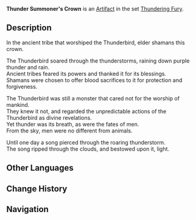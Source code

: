 {{Artifact Infobox
|image = Item Thunder Summoner's Crown.png
|set   = Thundering Fury
|piece = Circlet of Logos
}}
{{Description|A crown once worn by an ancient shaman who worshiped the Thunderbird. The capricious beast remained unmoved by the shaman's devotion.}}
'''Thunder Summoner's Crown''' is an [[Artifact]] in the set [[Thundering Fury]].

==Description==
In the ancient tribe that worshiped the Thunderbird, elder shamans {{sic|worn}} this crown.

The Thunderbird soared through the thunderstorms, raining down purple thunder and rain.<br />Ancient tribes feared its powers and thanked it for its blessings.<br />Shamans were chosen to offer blood sacrifices to it for protection and forgiveness.

The Thunderbird was still a monster that cared not for the worship of mankind.<br />They knew it not, and regarded the unpredictable actions of the Thunderbird as divine revelations.<br />Yet thunder was its breath, as were the fates of men.<br />From the sky, men were no different from animals.

Until one day a song pierced through the roaring thunderstorm.<br />The song ripped through the clouds, and bestowed upon it, light.

==Other Languages==
{{Other Languages
|en      = Thunder Summoner's Crown
|zhs     = 唤雷的头冠
|zhs_rm  = Huàn Léi de Tóu Guān
|zht     = 喚雷的頭冠
|zht_rm  = Huàn Léi de Tóu Guān
|zh_tl   = Thunder-Summoning Crown
|ja      = 雷を呼ぶ冠
|ja_rm   = Kaminari wo Yobu Kanmuri
|ja_tl   = Crown Which Calls for Thunder
|ko      = 번개를 부르는 모자
|ko_rm   = 
|ko_tl   = 
|es      = Corona del Invocador de Truenos
|es_tl   = 
|fr      = Diadème de l'Invocateur de tonnerre
|fr_tl   = Diadem of the Invoker of Thunder
|ru      = Корона призывателя грома
|ru_tl   = 
|th      = Thunder Summoner's Crown
|vi      = Vương Miện Gọi Sét
|vi_tl   = 
|de      = Donnerkrone
|de_tl   = Thunder Crown
|id      = Thunder Summoner's Crown
|pt      = Coroa do Invocador do Trovão
|pt_tl   = 
}}

==Change History==
{{Change History|1.0}}

==Navigation==
{{Artifact Set Navbox|Thundering Fury}}